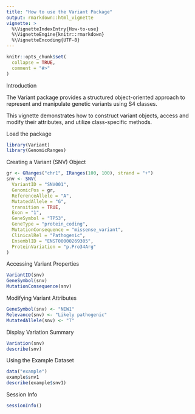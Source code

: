 ```yaml
---
title: "How to use the Variant Package"
output: rmarkdown::html_vignette
vignette: >
  %\VignetteIndexEntry{How-to-use}
  %\VignetteEngine{knitr::rmarkdown}
  %\VignetteEncoding{UTF-8}
---
```


```r
knitr::opts_chunk$set(
  collapse = TRUE,
  comment = "#>"
)
```
Introduction

The Variant package provides a structured object-oriented approach to represent and manipulate genetic variants using S4 classes.

This vignette demonstrates how to construct variant objects, access and modify their attributes, and utilize class-specific methods.

Load the package
```r
library(Variant)
library(GenomicRanges)

```

Creating a Variant (SNV) Object
```r
gr <- GRanges("chr1", IRanges(100, 100), strand = "+")
snv <- SNV(
  VariantID = "SNV001",
  GenomicPos = gr,
  ReferenceAllele = "A",
  MutatedAllele = "G",
  transition = TRUE,
  Exon = "1",
  GeneSymbol = "TP53",
  GeneType = "protein_coding",
  MutationConsequence = "missense_variant",
  ClinicalRel = "Pathogenic",
  EnsemblID = "ENST00000269305",
  ProteinVariation = "p.Pro34Arg"
)
```

Accessing Variant Properties
```r
VariantID(snv)
GeneSymbol(snv)
MutationConsequence(snv)
```

Modifying Variant Attributes
```r
GeneSymbol(snv) <- "NEW1"
Relevance(snv) <- "Likely pathogenic"
MutatedAllele(snv) <- "T"
```

Display Variation Summary
```r
Variation(snv)
describe(snv)
```

Using the Example Dataset
```r
data("example")
example$snv1
describe(example$snv1)
```

Session Info
```r
sessionInfo()
```

